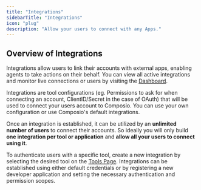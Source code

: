 ```yaml
---
title: "Integrations"
sidebarTitle: "Integrations"
icon: "plug"
description: "Allow your users to connect with any Apps."
---
```


## Overview of Integrations

Integrations allow users to link their accounts with external apps, enabling agents to take actions on their behalf. You can view all active integrations and monitor live connections or users by visiting the [Dashboard](https://app.composio.dev/your_apps).

Integrations are tool configurations (eg. Permissions to ask for when connecting an account, ClientID/Secret in the case of OAuth) that will be used to connect your users account to Composio. You can use your own configuration or use Composio's default integrations.

Once an integration is established, it can be utilized by an **unlimited number of users** to connect their accounts. So ideally you will only build **one integration per tool or application** and **allow all your users to connect using it**.

To authenticate users with a specific tool, create a new integration by selecting the desired tool on the [Tools Page](https://app.composio.dev/apps). Integrations can be established using either default credentials or by registering a new developer application and setting the necessary authentication and permission scopes.